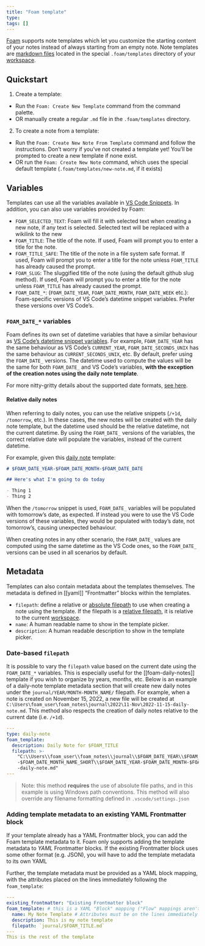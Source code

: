 ```yaml
---
title: "Foam template"
type:
tags: []
---
```


[Foam](foam.qmd) supports note templates which let you customize the starting content of
your notes instead of always starting from an empty note. Note templates are
[markdown files](markdown.qmd) located in the special `.foam/templates` directory
of your [workspace](vscode-workspace.qmd).

## Quickstart

1. Create a template:
  - Run the `Foam: Create New Template` command from the command palette.
  - OR manually create a regular `.md` file in the `.foam/templates` directory.
2. To create a note from a template:
  - Run the `Foam: Create New Note From Template` command and follow the
  instructions. Don't worry if you've not created a template yet! You'll be
  prompted to create a new template if none exist.
  - OR run the `Foam: Create New Note` command, which uses the special default
  template (`.foam/templates/new-note.md`, if it exists)


## Variables

Templates can use all the variables available in [VS Code Snippets](vscode-snippet.qmd).
In addition, you can also use variables provided by Foam:

- `FOAM_SELECTED_TEXT`: Foam will fill it with selected text when creating a new
  note, if any text is selected. Selected text will be replaced with a wikilink
  to the new
- `FOAM_TITLE`: The title of the note. If used, Foam will prompt you to enter a
  title for the note.
- `FOAM_TITLE_SAFE`: The title of the note in a file system safe format. If used,
  Foam will prompt you to enter a title for the note unless `FOAM_TITLE` has
  already caused the prompt.
- `FOAM_SLUG`: The sluggified title of the note (using the default github slug
  method). If used, Foam will prompt you to enter a title for the note unless
  `FOAM_TITLE` has already caused the prompt.
- `FOAM_DATE_*`: (`FOAM_DATE_YEAR`, `FOAM_DATE_MONTH`, `FOAM_DATE_WEEK` etc.):
  Foam-specific versions of VS Code's datetime snippet variables. Prefer these
  versions over VS Code's.

### `FOAM_DATE_*` variables

Foam defines its own set of datetime variables that have a similar behaviour as
[VS Code's datetime snippet variables](https://code.visualstudio.com/docs/editor/userdefinedsnippets#_variables).
For example, `FOAM_DATE_YEAR` has the same behaviour as VS Code's `CURRENT_YEAR`,
`FOAM_DATE_SECONDS_UNIX` has the same behaviour as `CURRENT_SECONDS_UNIX`, etc.
By default, prefer using the `FOAM_DATE_` versions. The datetime used to compute
the values will be the same for both `FOAM_DATE_` and VS Code's variables,
**with the exception of the creation notes using the daily note template**.

For more nitty-gritty details about the supported date formats, [see here](https://github.com/foambubble/foam/blob/master/packages/foam-vscode/src/services/variable-resolver.ts).

#### Relative daily notes

When referring to daily notes, you can use the relative snippets (`/+1d`,
`/tomorrow`, etc.). In these cases, the new notes will be created with the daily
note template, but the datetime used should be the relative datetime, not the
current datetime. By using the `FOAM_DATE_` versions of the variables, the
correct relative date will populate the variables, instead of the current datetime.

For example, given this [daily note](foam-daily-notes.qmd) template:

```markdown
# $FOAM_DATE_YEAR-$FOAM_DATE_MONTH-$FOAM_DATE_DATE

## Here's what I'm going to do today

- Thing 1
- Thing 2
```

When the `/tomorrow` snippet is used, `FOAM_DATE_` variables will be populated
with tomorrow's date, as expected. If instead you were to use the VS Code
versions of these variables, they would be populated with today's date, not
tomorrow's, causing unexpected behaviour.

When creating notes in any other scenario, the `FOAM_DATE_` values are computed
using the same datetime as the VS Code ones, so the `FOAM_DATE_` versions can be
used in all scenarios by default.

## Metadata

Templates can also contain metadata about the templates themselves. The metadata
is defined in [[yaml]] "Frontmatter" blocks within the templates.

- `filepath`: define a relative or [absolute filepath](absolute-path.qmd)
  to use when creating a note using the template. If the filepath is a
  [relative filepath](relative-path.qmd), it is relative to the current
  [workspace](vscode-workspace.qmd).
- `name`: A human readable name to show in the template picker.
- `description`: A human readable description to show in the template picker.

### Date-based `filepath`

It is possible to vary the `filepath` value based on the current date using the
`FOAM_DATE_*` variables. This is especially useful for the [[foam-daily-notes]]
template if you wish to organize by years, months, etc. Below is an example of a
daily-note template metadata section that will create new daily notes under the
`journal/YEAR/MONTH-MONTH_NAME/` filepath. For example, when a note is created
on November 15, 2022, a new file will be created at
`C:\Users\foam_user\foam_notes\journal\2022\11-Nov\2022-11-15-daily-note.md`.
This method also respects the creation of daily notes relative to the current
date (i.e. `/+1d`).

```yaml
---
type: daily-note
foam_template:
  description: Daily Note for $FOAM_TITLE
  filepath: >-
    "C:\\Users\\foam_user\\foam_notes\\journal\\$FOAM_DATE_YEAR\\$FOAM_DATE_MONTH
    -$FOAM_DATE_MONTH_NAME_SHORT\\$FOAM_DATE_YEAR-$FOAM_DATE_MONTH-$FOAM_DATE_DATE
    -daily-note.md"
---
```

> Note: this method **requires** the use of absolute file paths, and in this
> example is using Windows path conventions. This method will also override any
> filename formatting defined in `.vscode/settings.json`


### Adding template metadata to an existing YAML Frontmatter block

If your template already has a YAML Frontmatter block, you can add the Foam
template metadata to it. Foam only supports adding the template metadata to
_YAML_ Frontmatter blocks. If the existing Frontmatter block uses some other
format (e.g. JSON), you will have to add the template metadata to its own YAML

Further, the template metadata must be provided as a YAML block mapping, with
the attributes placed on the lines immediately following the `foam_template`:

```yaml
---
existing_frontmatter: "Existing Frontmatter block"
foam_template: # this is a YAML "Block" mapping ("Flow" mappings aren't supported)
  name: My Note Template # Attributes must be on the lines immediately following `foam_template`
  description: This is my note template
  filepath: `journal/$FOAM_TITLE.md`
---
This is the rest of the template
```
